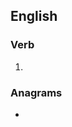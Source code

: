 ==English==

===Verb===
{{head|en|verb form}}

# {{present participle of|en|strike out|nocat=1}}

===Anagrams===
* {{anagrams|en|a=giiknorsttu|outskirting|outstriking}}